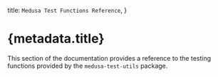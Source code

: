 
  title: `Medusa Test Functions Reference`,
}

# {metadata.title}

This section of the documentation provides a reference to the testing functions provided by the `medusa-test-utils` package.

<ChildDocs />